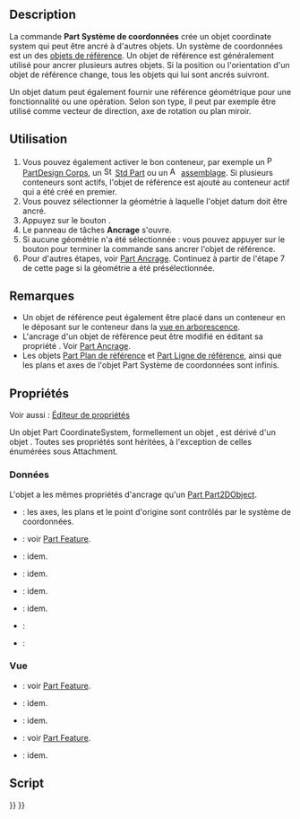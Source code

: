 <languages/>

{{Docnav/fr
|[[Std_Part/fr|Part]]
|[[Part_DatumPlane/fr|Plan de référence]]
|[[Std_Base/fr|Std Base]]
|IconL=Std_Part.svg
|IconR=Part_DatumPlane.svg
|IconC=Freecad.svg
}}

{{GuiCommand/fr
|Name=Part CoordinateSystem
|Name/fr=Part Système de coordonnées
|Workbenches=Tous
|Version=1.1
|SeeAlso=[[Part_DatumPlane/fr|Part Plan de référence]], [[Part_DatumLine/fr|Part Ligne de référence]], [[Part_DatumPoint/fr|Part Point de référence]]
}}

== Description ==

<div class="mw-translate-fuzzy">
La commande '''Part Système de coordonnées''' crée un objet coordinate system qui peut être ancré à d'autres objets. Un système de coordonnées est un des [[Std_Base#Std_Base/fr#Part_Datums|objets de référence]]. Un objet de référence est généralement utilisé pour ancrer plusieurs autres objets. Si la position ou l'orientation d'un objet de référence change, tous les objets qui lui sont ancrés suivront.
</div>

Un objet datum peut également fournir une référence géométrique pour une fonctionnalité ou une opération. Selon son type, il peut par exemple être utilisé comme vecteur de direction, axe de rotation ou plan miroir.

<span id="Usage"></span>
==Utilisation==

# Vous pouvez également activer le bon conteneur, par exemple un [[Image:PartDesign_Body.svg|16px]] [[PartDesign_Body/fr|PartDesign Corps]], un [[Image:Std_Part.svg|16px]] [[Std_Part/fr|Std Part]] ou un [[Image:Assembly_CreateAssembly.svg|16px]] [[Assembly_CreateAssembly/fr|assemblage]]. Si plusieurs conteneurs sont actifs, l'objet de référence est ajouté au conteneur actif qui a été créé en premier.
# Vous pouvez sélectionner la géométrie à laquelle l'objet datum doit être ancré.
# Appuyez sur le bouton {{Button|[[Image:Part_CoordinateSystem.svg|16px]] [[Part_CoordinateSystem/fr|Créer un système de coordonnées]]}}.
# Le panneau de tâches '''Ancrage''' s'ouvre.
# Si aucune géométrie n'a été sélectionnée : vous pouvez appuyer sur le bouton {{Button|OK}} pour terminer la commande sans ancrer l'objet de référence.
# Pour d'autres étapes, voir [[Part_EditAttachment/fr#Utilisation|Part Ancrage]]. Continuez à partir de l'étape 7 de cette page si la géométrie a été présélectionnée.

<span id="Notes"></span>
== Remarques ==

* Un objet de référence peut également être placé dans un conteneur en le déposant sur le conteneur dans la [[Tree_view/fr|vue en arborescence]].
* L'ancrage d'un objet de référence peut être modifié en éditant sa propriété {{PropertyData|Map Mode}}. Voir [[Part_EditAttachment/fr#Utilisation|Part Ancrage]].
* Les objets [[Part_DatumPlane/fr|Part Plan de référence]] et [[Part_DatumLine/fr|Part Ligne de référence]], ainsi que les plans et axes de l'objet Part Système de coordonnées sont infinis.

<span id="Properties"></span>
== Propriétés ==

Voir aussi : [[Property_editor/fr|Éditeur de propriétés]]

<div class="mw-translate-fuzzy">
Un objet Part CoordinateSystem, formellement un objet {{Incode|Part::LocalCoordinateSystem}}, est dérivé d'un objet {{Incode|App::LocalCoordinateSystem}}. Toutes ses propriétés sont héritées, à l'exception de celles énumérées sous Attachment.
</div>

<span id="Data"></span>
=== Données ===

{{Properties_Title|Attachment}}

L'objet a les mêmes propriétés d'ancrage qu'un [[Part_Part2DObject/fr#Donn.C3.A9es|Part Part2DObject]].

{{Properties_Title|Base}}

* {{PropertyData|Origin Features|LinkList|hidden}} : les axes, les plans et le point d'origine sont contrôlés par le système de coordonnées.
* {{PropertyData|Placement|Placement}} : voir [[Part_Feature/fr#Données|Part Feature]].
* {{PropertyData|Label|String}} : idem.
* {{PropertyData|Label2|String|hidden}} : idem.
* {{PropertyData|Expression Engine|ExpressionEngine|hidden}} : idem.
* {{PropertyData|Visibility|Bool|hidden}} : idem.
* {{PropertyData|Group|LinkList}}:
* {{PropertyData|_ Group Touched|Bool|hidden}}:

<span id="View"></span>
=== Vue ===

{{Properties_Title|Display Options}}

* {{PropertyView|Display Mode|Enumeration}} : voir [[Part_Feature/fr#Vue|Part Feature]].
* {{PropertyView|Show In Tree|Bool}} : idem.
* {{PropertyView|Visibility|Bool}} : idem.

{{Properties_Title|Selection}}

* {{PropertyView|On Top When Selected|Enumeration}} : voir [[Part_Feature/fr#Vue|Part Feature]].
* {{PropertyView|Selection Style|Enumeration}} : idem.

<span id="Scripting"></span>
== Script ==

{{Code|code=
import FreeCAD as App

doc = App.newDocument()

body = doc.addObject("PartDesign::Body", "Body")
lcs = doc.addObject("Part::LocalCoordinateSystem", "LCS")
lcs.Visibility = True
body.addObjects([lcs])

orig = body.Origin
plane = next(f for f in orig.OriginFeatures if f.Role == "XZ_Plane")
lcs.AttachmentSupport = [(orig, (plane.Name + ".", ))]
lcs.AttachmentOffset = App.Placement(App.Vector(), App.Vector(1, 0, 0), 45)
lcs.MapMode = "FlatFace"

doc.recompute()
}}


{{Docnav/fr
|[[Std_Part/fr|Part]]
|[[Part_DatumPlane/fr|Plan de référence]]
|[[Std_Base/fr|Std Base]]
|IconL=Std_Part.svg
|IconR=Part_DatumPlane.svg
|IconC=Freecad.svg
}}

{{Std_Base_navi{{#translation:}}}}
{{Userdocnavi{{#translation:}}}}
